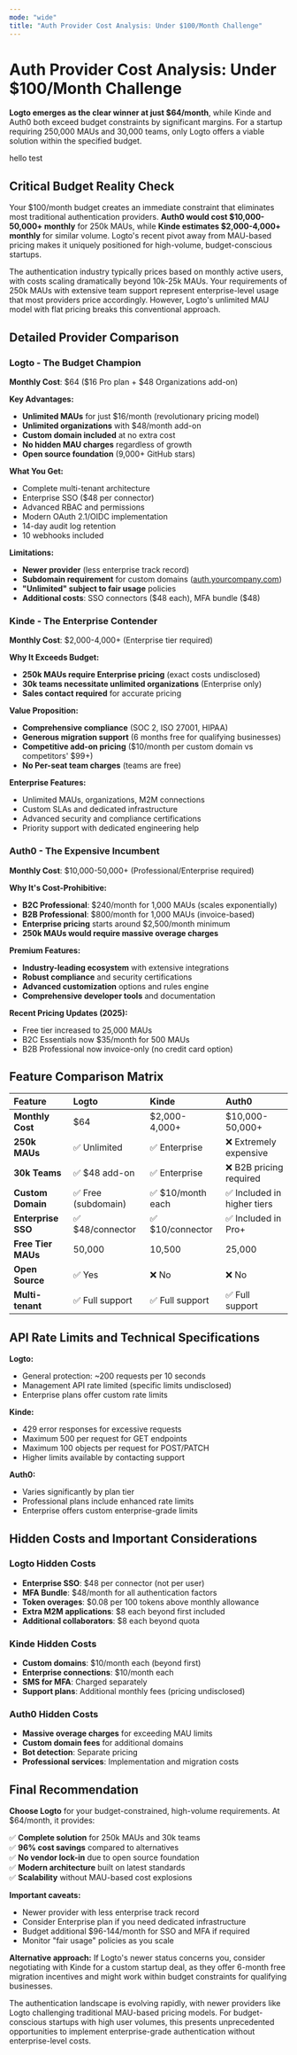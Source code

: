 ```yaml
---
mode: "wide"
title: "Auth Provider Cost Analysis: Under $100/Month Challenge"
---
```


# Auth Provider Cost Analysis: Under \$100/Month Challenge

**Logto emerges as the clear winner at just \$64/month**, while Kinde and Auth0 both exceed budget constraints by significant margins. For a startup requiring 250,000 MAUs and 30,000 teams, only Logto offers a viable solution within the specified budget.

<Danger>
  hello test
</Danger>

## Critical Budget Reality Check

Your \$100/month budget creates an immediate constraint that eliminates most traditional authentication providers. **Auth0 would cost \$10,000-50,000\+ monthly** for 250k MAUs, while **Kinde estimates \$2,000-4,000\+ monthly** for similar volume. Logto's recent pivot away from MAU-based pricing makes it uniquely positioned for high-volume, budget-conscious startups.

The authentication industry typically prices based on monthly active users, with costs scaling dramatically beyond 10k-25k MAUs. Your requirements of 250k MAUs with extensive team support represent enterprise-level usage that most providers price accordingly. However, Logto's unlimited MAU model with flat pricing breaks this conventional approach.

## Detailed Provider Comparison

### Logto - The Budget Champion

**Monthly Cost**: \$64 (\$16 Pro plan \+ \$48 Organizations add-on)

**Key Advantages:**

- **Unlimited MAUs** for just \$16/month (revolutionary pricing model)
- **Unlimited organizations** with \$48/month add-on
- **Custom domain included** at no extra cost
- **No hidden MAU charges** regardless of growth
- **Open source foundation** (9,000\+ GitHub stars)

**What You Get:**

- Complete multi-tenant architecture
- Enterprise SSO (\$48 per connector)
- Advanced RBAC and permissions
- Modern OAuth 2.1/OIDC implementation
- 14-day audit log retention
- 10 webhooks included

**Limitations:**

- **Newer provider** (less enterprise track record)
- **Subdomain requirement** for custom domains ([auth.yourcompany.com](http://auth.yourcompany.com))
- **"Unlimited" subject to fair usage** policies
- **Additional costs**: SSO connectors (\$48 each), MFA bundle (\$48)

### Kinde - The Enterprise Contender

**Monthly Cost**: \$2,000-4,000\+ (Enterprise tier required)

**Why It Exceeds Budget:**

- **250k MAUs require Enterprise pricing** (exact costs undisclosed)
- **30k teams necessitate unlimited organizations** (Enterprise only)
- **Sales contact required** for accurate pricing

**Value Proposition:**

- **Comprehensive compliance** (SOC 2, ISO 27001, HIPAA)
- **Generous migration support** (6 months free for qualifying businesses)
- **Competitive add-on pricing** (\$10/month per custom domain vs competitors' \$99\+)
- **No Per-seat team charges** (teams are free)

**Enterprise Features:**

- Unlimited MAUs, organizations, M2M connections
- Custom SLAs and dedicated infrastructure
- Advanced security and compliance certifications
- Priority support with dedicated engineering help

### Auth0 - The Expensive Incumbent

**Monthly Cost**: \$10,000-50,000\+ (Professional/Enterprise required)

**Why It's Cost-Prohibitive:**

- **B2C Professional**: \$240/month for 1,000 MAUs (scales exponentially)
- **B2B Professional**: \$800/month for 1,000 MAUs (invoice-based)
- **Enterprise pricing** starts around \$2,500/month minimum
- **250k MAUs would require massive overage charges**

**Premium Features:**

- **Industry-leading ecosystem** with extensive integrations
- **Robust compliance** and security certifications
- **Advanced customization** options and rules engine
- **Comprehensive developer tools** and documentation

**Recent Pricing Updates (2025):**

- Free tier increased to 25,000 MAUs
- B2C Essentials now \$35/month for 500 MAUs
- B2B Professional now invoice-only (no credit card option)

## Feature Comparison Matrix

| Feature            | Logto              | Kinde             | Auth0                      |
| :----------------- | :----------------- | :---------------- | :------------------------- |
| **Monthly Cost**   | \$64               | \$2,000-4,000\+   | \$10,000-50,000\+          |
| **250k MAUs**      | ✅ Unlimited        | ✅ Enterprise      | ❌ Extremely expensive      |
| **30k Teams**      | ✅ \$48 add-on      | ✅ Enterprise      | ❌ B2B pricing required     |
| **Custom Domain**  | ✅ Free (subdomain) | ✅ \$10/month each | ✅ Included in higher tiers |
| **Enterprise SSO** | ✅ \$48/connector   | ✅ \$10/connector  | ✅ Included in Pro\+        |
| **Free Tier MAUs** | 50,000             | 10,500            | 25,000                     |
| **Open Source**    | ✅ Yes              | ❌ No              | ❌ No                       |
| **Multi-tenant**   | ✅ Full support     | ✅ Full support    | ✅ Full support             |

## API Rate Limits and Technical Specifications

**Logto:**

- General protection: ~200 requests per 10 seconds
- Management API rate limited (specific limits undisclosed)
- Enterprise plans offer custom rate limits

**Kinde:**

- 429 error responses for excessive requests
- Maximum 500 per request for GET endpoints
- Maximum 100 objects per request for POST/PATCH
- Higher limits available by contacting support

**Auth0:**

- Varies significantly by plan tier
- Professional plans include enhanced rate limits
- Enterprise offers custom enterprise-grade limits

## Hidden Costs and Important Considerations

### Logto Hidden Costs

- **Enterprise SSO**: \$48 per connector (not per user)
- **MFA Bundle**: \$48/month for all authentication factors
- **Token overages**: \$0.08 per 100 tokens above monthly allowance
- **Extra M2M applications**: \$8 each beyond first included
- **Additional collaborators**: \$8 each beyond quota

### Kinde Hidden Costs

- **Custom domains**: \$10/month each (beyond first)
- **Enterprise connections**: \$10/month each
- **SMS for MFA**: Charged separately
- **Support plans**: Additional monthly fees (pricing undisclosed)

### Auth0 Hidden Costs

- **Massive overage charges** for exceeding MAU limits
- **Custom domain fees** for additional domains
- **Bot detection**: Separate pricing
- **Professional services**: Implementation and migration costs

## Final Recommendation

**Choose Logto** for your budget-constrained, high-volume requirements. At \$64/month, it provides:

✅ **Complete solution** for 250k MAUs and 30k teams\
✅ **96% cost savings** compared to alternatives\
✅ **No vendor lock-in** due to open source foundation\
✅ **Modern architecture** built on latest standards\
✅ **Scalability** without MAU-based cost explosions

**Important caveats:**

- Newer provider with less enterprise track record
- Consider Enterprise plan if you need dedicated infrastructure
- Budget additional \$96-144/month for SSO and MFA if required
- Monitor "fair usage" policies as you scale

**Alternative approach:** If Logto's newer status concerns you, consider negotiating with Kinde for a custom startup deal, as they offer 6-month free migration incentives and might work within budget constraints for qualifying businesses.

The authentication landscape is evolving rapidly, with newer providers like Logto challenging traditional MAU-based pricing models. For budget-conscious startups with high user volumes, this presents unprecedented opportunities to implement enterprise-grade authentication without enterprise-level costs.